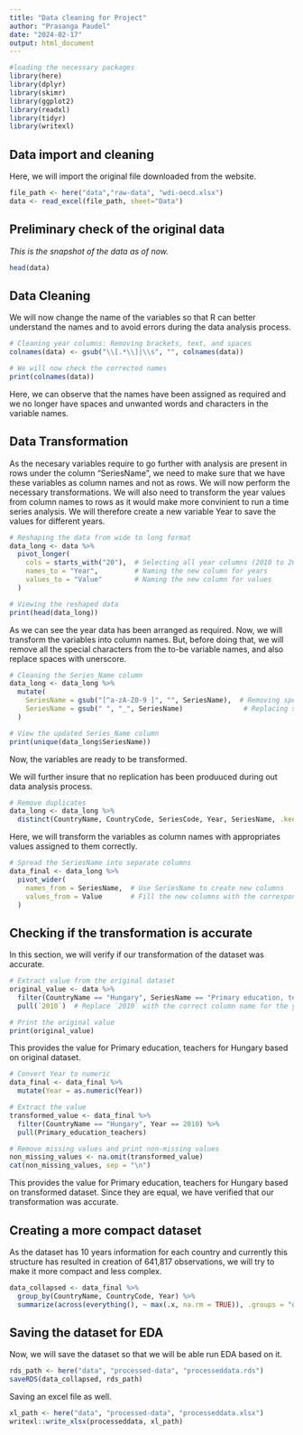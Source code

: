 ```yaml
---
title: "Data cleaning for Project"
author: "Prasanga Paudel"
date: "2024-02-17"
output: html_document
---
```



```r
#loading the necessary packages
library(here)
library(dplyr)
library(skimr)
library(ggplot2)
library(readxl)
library(tidyr)
library(writexl)
```





## Data import and cleaning
Here, we will import the original file downloaded from the website.

```r
file_path <- here("data","raw-data", "wdi-oecd.xlsx")
data <- read_excel(file_path, sheet="Data")
```



## Preliminary check of the original data 

_This is the snapshot of the data as of now._
```r
head(data)
```


## Data Cleaning

We will now change the name of the variables so that R can better understand the names and to avoid errors during the data analysis process.

```r
# Cleaning year columns: Removing brackets, text, and spaces
colnames(data) <- gsub("\\[.*\\]|\\s", "", colnames(data))  

# We will now check the corrected names
print(colnames(data))
```
Here, we can observe that the names have been assigned as required and we no longer have spaces and unwanted words and characters in the variable names.


## Data Transformation

As the necesary variables require to go further with analysis are present in rows under the column "SeriesName", we need to make sure that we have these variables as column names and not as rows. We will now perform the necessary transformations. We will also need to transform the year values from column names to rows as it would make more convinient to run a time series analysis. We will therefore create a new variable Year to save the values for different years. 

```r
# Reshaping the data from wide to long format
data_long <- data %>%
  pivot_longer(
    cols = starts_with("20"),  # Selecting all year columns (2010 to 2020)
    names_to = "Year",         # Naming the new column for years
    values_to = "Value"        # Naming the new column for values
  )

# Viewing the reshaped data
print(head(data_long))
```
As we can see the year data has been arranged as required. Now, we will transform the variables into column names. But, before doing that, we will remove all the special characters from the to-be variable names, and also replace spaces with unerscore.

```r
# Cleaning the Series_Name column
data_long <- data_long %>%
  mutate(
    SeriesName = gsub("[^a-zA-Z0-9 ]", "", SeriesName),  # Removing special characters
    SeriesName = gsub(" ", "_", SeriesName)               # Replacing spaces with _
  )

# View the updated Series_Name column
print(unique(data_long$SeriesName))
```
Now, the variables are ready to be transformed.

We will further insure that no replication has been produuced during out data analysis process.

```r
# Remove duplicates
data_long <- data_long %>%
  distinct(CountryName, CountryCode, SeriesCode, Year, SeriesName, .keep_all = TRUE)
```

Here, we will transform the variables as column names with appropriates values assigned to them correctly.
```r
# Spread the SeriesName into separate columns
data_final <- data_long %>%
  pivot_wider(
    names_from = SeriesName,  # Use SeriesName to create new columns
    values_from = Value       # Fill the new columns with the corresponding values
  )

```


## Checking if the transformation is accurate

In this section, we will verify if our transformation of the dataset was accurate.

```r
# Extract value from the original dataset
original_value <- data %>%
  filter(CountryName == "Hungary", SeriesName == "Primary education, teachers") %>%
  pull(`2010`)  # Replace `2010` with the correct column name for the year 2010

# Print the original value
print(original_value)
```
This provides the value for Primary education, teachers for Hungary based on original dataset.


```r
# Convert Year to numeric
data_final <- data_final %>%
  mutate(Year = as.numeric(Year))

# Extract the value
transformed_value <- data_final %>%
  filter(CountryName == "Hungary", Year == 2010) %>%
  pull(Primary_education_teachers)

# Remove missing values and print non-missing values
non_missing_values <- na.omit(transformed_value)
cat(non_missing_values, sep = "\n")
```
This provides the value for Primary education, teachers for Hungary based on transformed dataset. 
Since they are equal, we have verified that our transformation was accurate.

## Creating a more compact dataset 

As the dataset has 10 years information for each country and currently this structure has resulted in creation of 641,817 observations, we will try to make it more compact and less complex.

```r
data_collapsed <- data_final %>%
  group_by(CountryName, CountryCode, Year) %>%
  summarize(across(everything(), ~ max(.x, na.rm = TRUE)), .groups = "drop")

```




## Saving the dataset for EDA

Now, we will save the dataset so that we will be able run EDA based on it.


```r
rds_path <- here("data", "processed-data", "processeddata.rds")
saveRDS(data_collapsed, rds_path)
```

Saving an excel file as well.

```r
xl_path <- here("data", "processed-data", "processeddata.xlsx")
writexl::write_xlsx(processeddata, xl_path)
```



